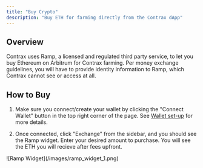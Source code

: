 ```yaml
---
title: "Buy Crypto"
description: "Buy ETH for farming directly from the Contrax dApp"
---
```


## Overview

Contrax uses Ramp, a licensed and regulated third party service, to let you buy Ethereum on Arbitrum for Contrax farming. Per money exchange guidelines, you will have to provide identity information to Ramp, which Contrax cannot see or access at all.

## How to Buy

1. Make sure you connect/create your wallet by clicking the "Connect Wallet" button in the top right corner of the page. See [Wallet set-up](../start/wallet-setup) for more details.

2. Once connected, click "Exchange" from the sidebar, and you should see the Ramp widget. Enter your desired amount to purchase. You will see the ETH you will recieve after fees upfront.

<frame>![Ramp Widget](/images/ramp_widget_1.png)</frame>
